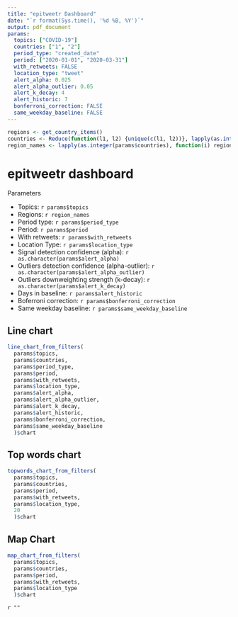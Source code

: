 ```yaml
---
title: "epitweetr Dashboard"
date: "`r format(Sys.time(), '%d %B, %Y')`"
output: pdf_document
params:
  topics: ["COVID-19"]
  countries: ["1", "2"]
  period_type: "created_date"
  period: ["2020-01-01", "2020-03-31"]
  with_retweets: FALSE
  location_type: "tweet"
  alert_alpha: 0.025
  alert_alpha_outlier: 0.05
  alert_k_decay: 4
  alert_historic: 7
  bonferroni_correction: FALSE
  same_weekday_baseline: FALSE
---
```


```r
regions <- get_country_items()
countries <- Reduce(function(l1, l2) {unique(c(l1, l2))}, lapply(as.integer(params$countries), function(i) unlist(regions[[i]]$codes)))
region_names <- lapply(as.integer(params$countries), function(i) regions[[i]]$name)

```

# epitweetr dashboard
Parameters

* Topics: `r params$topics`
* Regions: `r region_names`
* Period type: `r params$period_type`
* Period: `r params$period`
* With retweets: `r params$with_retweets`
* Location Type: `r params$location_type`
* Signal detection confidence (alpha): `r as.character(params$alert_alpha)`
* Outliers detection confidence (alpha-outlier): `r as.character(params$alert_alpha_outlier)`
* Outliers downweighting strength (k-decay): `r as.character(params$alert_k_decay)`
* Days in baseline: `r params$alert_historic`
* Boferroni correction: `r params$bonferroni_correction`
* Same weekday baseline: `r params$same_weekday_baseline`

## Line chart
```r
line_chart_from_filters(
  params$topics, 
  params$countries, 
  params$period_type, 
  params$period, 
  params$with_retweets, 
  params$location_type, 
  params$alert_alpha, 
  params$alert_alpha_outlier, 
  params$alert_k_decay, 
  params$alert_historic,
  params$bonferroni_correction,
  params$same_weekday_baseline
  )$chart
```

## Top words chart
```r
topwords_chart_from_filters(
  params$topics, 
  params$countries, 
  params$period, 
  params$with_retweets, 
  params$location_type,
  20
  )$chart
```

## Map Chart
```r
map_chart_from_filters(
  params$topics, 
  params$countries, 
  params$period, 
  params$with_retweets, 
  params$location_type
  )$chart
```


`r ""`
